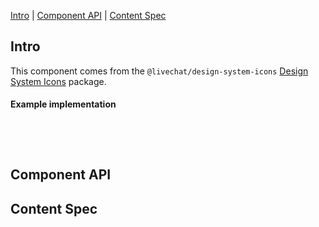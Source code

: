 
<Meta of={IconStories} />

<Title>Icon</Title>

[Intro](#Intro) | [Component API](#ComponentAPI) | [Content Spec](#ContentSpec)

## Intro <a id="Intro" />

This component comes from the `@livechat/design-system-icons` [Design System Icons](https://www.npmjs.com/package/@livechat/design-system-icons) package.

<Canvas of={IconStories.Icon} sourceState="none" />

#### Example implementation

```jsx
import { Icon } from '@livechat/design-system-icons';

<Icon name="ChevronUp" size="medium" kind="primary" />;
```

## Component API <a id="ComponentAPI" />

<ArgTypes of={IconStories.Icon} />

## Content Spec <a id="ContentSpec" />

<Figma
  showLink
  height="100%"
  url="https://www.figma.com/file/9FDwjR8lYvincseDkKypC4/Component-Documentations?type=design&node-id=641-38581&mode=dev"
/>
